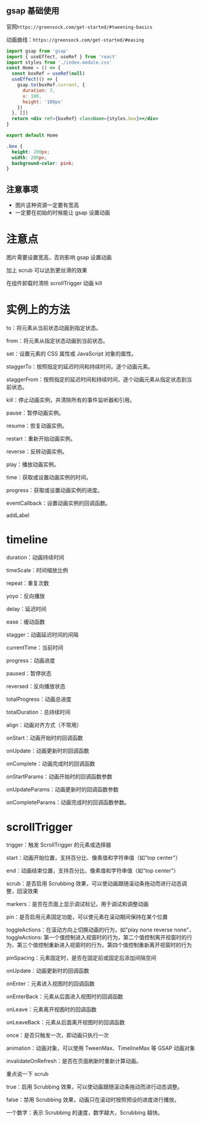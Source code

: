 ## gsap 基础使用

官网`https://greensock.com/get-started/#tweening-basics`

动画曲线：`https://greensock.com/get-started/#easing`

```jsx
import gsap from 'gsap'
import { useEffect, useRef } from 'react'
import styles from './index.module.css'
const Home = () => {
  const boxRef = useRef(null)
  useEffect(() => {
    gsap.to(boxRef.current, {
      duration: 3,
      x: 100,
      height: '100px'
    })
  }, [])
  return <div ref={boxRef} className={styles.box}></div>
}

export default Home
```

```css
.box {
  height: 200px;
  width: 200px;
  background-color: pink;
}
```

## 注意事项

- 图片这种资源一定要有宽高
- 一定要在初始的时候能让 gsap 设置动画

# 注意点

图片需要设置宽高，否则影响 gsap 设置动画

加上 scrub 可以达到更丝滑的效果

在组件卸载时清除 scrollTrigger 动画 kill

# 实例上的方法

to：将元素从当前状态动画到指定状态。

from：将元素从指定状态动画到当前状态。

set：设置元素的 CSS 属性或 JavaScript 对象的属性。

staggerTo：按照指定的延迟时间和持续时间，逐个动画元素。

staggerFrom：按照指定的延迟时间和持续时间，逐个动画元素从指定状态到当前状态。

kill：停止动画实例，并清除所有的事件监听器和引用。

pause：暂停动画实例。

resume：恢复动画实例。

restart：重新开始动画实例。

reverse：反转动画实例。

play：播放动画实例。

time：获取或设置动画实例的时间。

progress：获取或设置动画实例的进度。

eventCallback：设置动画实例的回调函数。

addLabel

# timeline

duration：动画持续时间

timeScale：时间缩放比例

repeat：重复次数

yoyo：反向播放

delay：延迟时间

ease：缓动函数

stagger：动画延迟时间的间隔

currentTime：当前时间

progress：动画进度

paused：暂停状态

reversed：反向播放状态

totalProgress：动画总进度

totalDuration：总持续时间

align：动画对齐方式（不常用）

onStart：动画开始时的回调函数

onUpdate：动画更新时的回调函数

onComplete：动画完成时的回调函数

onStartParams：动画开始时的回调函数参数

onUpdateParams：动画更新时的回调函数参数

onCompleteParams：动画完成时的回调函数参数。

# scrollTrigger

trigger：触发 ScrollTrigger 的元素或选择器

start：动画开始位置，支持百分比、像素值和字符串值（如"top center"）

end：动画结束位置，支持百分比、像素值和字符串值（如"top center"）

scrub：是否启用 Scrubbing 效果，可以使动画跟随滚动条拖动而进行动态调整，回滚效果

markers：是否在页面上显示调试标记，用于调试和调整动画

pin：是否启用元素固定功能，可以使元素在滚动期间保持在某个位置

toggleActions：在滚动方向上切换动画的行为，如"play none reverse none"，toggleActions: 第一个值控制进入视窗时的行为，第二个值控制离开视窗时的行为，第三个值控制重新进入视窗时的行为，第四个值控制重新离开视窗时的行为

pinSpacing：元素固定时，是否在固定前或固定后添加间隔空间

onUpdate：动画更新时的回调函数

onEnter：元素进入视图时的回调函数

onEnterBack：元素从后面进入视图时的回调函数

onLeave：元素离开视图时的回调函数

onLeaveBack：元素从后面离开视图时的回调函数

once：是否只触发一次，即动画只执行一次

animation：动画对象，可以使用 TweenMax、TimelineMax 等 GSAP 动画对象

invalidateOnRefresh：是否在页面刷新时重新计算动画。

重点说一下 scrub

true：启用 Scrubbing 效果，可以使动画跟随滚动条拖动而进行动态调整。

false：禁用 Scrubbing 效果，动画只在滚动时按照预设的进度进行播放。

一个数字：表示 Scrubbing 的速度，数字越大，Scrubbing 越快。
